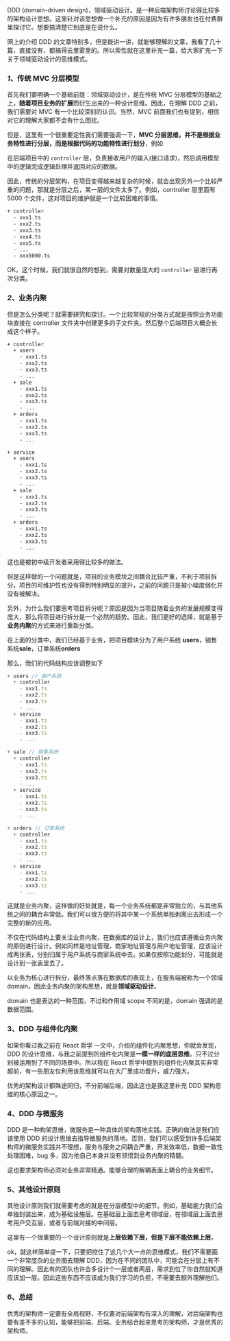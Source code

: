 

DDD (domain-driven design)，领域驱动设计。是一种后端架构师讨论得比较多的架构设计思想。这里针对该思想做一个补充的原因是因为有许多朋友也在付费群里探讨它。想要搞清楚它到底是在说什么。

网上的介绍 DDD 的文章特别多，但是能讲一讲，就能够理解的文章，我看了几十篇，直接没有，都搞得云里雾里的。所以索性就在这里补充一篇，给大家扩充一下关于领域驱动设计的思维模式。

### *1*、传统 MVC 分层模型

首先我们要明确一个基础前提：领域驱动设计，是在传统 MVC 分层模型的基础之上，**随着项目业务的扩展**而衍生出来的一种设计思维。因此，在理解 DDD 之前，我们需要对 MVC 有一个比较深刻的认识。当然，MVC 前面我们也有提到，相信对它的理解大家都不会有什么困扰。

但是，这里有一个很重要定性我们需要强调一下，**MVC 分层思维，并不是根据业务特性进行分层，而是根据代码的功能特性进行划分**，例如

在后端项目中的 `controller` 层，负责接收用户的输入(接口请求)，然后调用模型中的逻辑完成逻辑处理并返回对应的数据。

因此，传统的分层架构，在项目变得越来越复杂的时候，就会出现另外一个比较严重的问题，那就是分层之后，某一层的文件太多了。例如，controller 层里面有 5000 个文件，这对项目的维护就是一个比较困难的事情。

```bash
+ controller
  - xxx1.ts
  - xxx2.ts
  - xxx3.ts
  - xxx4.ts
  - xxx5.ts
  - ...
  - xxx5000.ts
```

OK，这个时候，我们就很自然的想到，需要对数量庞大的 `controller` 层进行再次分类。


### *2*、业务内聚

但是怎么分类呢？就需要研究和探讨。一个比较常规的分类方式就是按照业务功能块直接在 controller 文件夹中创建更多的子文件夹。然后整个后端项目大概会长成这个样子。

```bash
+ controller
  + users
    - xxx1.ts
    - xxx2.ts
    - xxx3.ts
    - ...
  + sale 
    - xxx1.ts
    - xxx2.ts
    - xxx3.ts
    - ... 
  + orders 
    - xxx1.ts
    - xxx2.ts
    - xxx3.ts
    - ... 

+ service
  + users
    - xxx1.ts
    - xxx2.ts
    - xxx3.ts
    - ...
  + sale 
    - xxx1.ts
    - xxx2.ts
    - xxx3.ts
    - ... 
  + orders 
    - xxx1.ts
    - xxx2.ts
    - xxx3.ts
    - ... 
```

这也是被初中级开发者采用得比较多的做法。

但是这样做的一个问题就是，项目的业务模块之间耦合比较严重，不利于项目拆分，项目的可维护性也没有得到特别明显的提升，之前的问题只是被小幅度弱化并没有被解决。

另外，为什么我们要思考项目拆分呢？原因是因为当项目随着业务的发展规模变得庞大，那么将项目进行拆分是一个必然的趋势。因此，我们更好的选择，就是基于**业务内聚**的方式来进行重新分类。

在上面的分类中，我们已经基于业务，把项目模块分为了用户系统 **users**，销售系统**sale**，订单系统**orders**

那么，我们的代码结构应该调整如下

```ts
+ users // 用户系统
  + controller
    - xxx1.ts
    - xxx2.ts
    - xxx3.ts
    - ...
  + service 
    - xxx1.ts
    - xxx2.ts
    - xxx3.ts
    - ... 

+ sale // 销售系统
  + controller
    - xxx1.ts
    - xxx2.ts
    - xxx3.ts
    - ...
  + service 
    - xxx1.ts
    - xxx2.ts
    - xxx3.ts
    - ... 

+ orders // 订单系统
  + controller
    - xxx1.ts
    - xxx2.ts
    - xxx3.ts
    - ...
  + service 
    - xxx1.ts
    - xxx2.ts
    - xxx3.ts
    - ... 
```

这就是业务内聚，这样做的好处就是，每一个业务系统都是非常独立的，与其他系统之间的耦合非常低。我们可以很方便的将其中某一个系统单独剥离出去形成一个完整的新的应用。

不仅在代码结构上要关注业务内聚，在数据库的设计上，我们也应该遵循业务内聚的原则进行设计。例如同样是地址管理，商家地址管理与用户地址管理，应该设计成两张表，分别归属于用户系统与商家系统中去。如果仅按照功能划分，可能就是设计到一张表里去了。

以业务为核心进行拆分，最终落点落在数据库的表现上，在服务端被称为一个领域 domain，因此业务内聚的架构思想，就是**领域驱动设计**。

domain 也是表达的一种范围，不过和作用域 scope 不同的是，domain 强调的是数据范围。


### 3、DDD 与组件化内聚

如果你看过我之前在 React 哲学 一文中，介绍的组件化内聚思想，你就会发现，DDD 的设计思维，与我之前提到的组件化内聚是**一模一样的底层思维**。只不过分别被运用到了不同的场景中。所以我在 React 哲学中提到的组件化内聚其实非常超前，有一些朋友仅利用该思维就可以在大厂里成功晋升，威力强大。

优秀的架构设计都殊途同归，不分前端后端，因此这也是我这里补充 DDD 架构思维的核心原因之一。


### 4、DDD 与微服务

DDD 是一种构架思维，微服务是一种具体的架构落地实践。正确的做法是我们应该使用 DDD 的设计思维去指导微服务的落地。否则，我们可以感受到许多后端架构师的微服务实践并不理想，服务与服务之间耦合严重，开发效率低，数据一致性处理困难，bug 多，因为他自己本身并没有领悟到业务内聚的精髓。

这也要求架构师必须对业务非常精通。能够合理的解耦表面上耦合的业务细节。


### 5、其他设计原则

其他设计原则我们就需要考虑的就是在分层模型中的细节。例如，基础能力我们会单独封装出来，成为基础设施层。在基础层上面去思考领域层，在领域层上面去思考用户交互层，或者与前端对接的中间层。

这里有一个很重要的一个设计原则就是**上层依赖下层，但是下层不能依赖上层**。

ok，就这样简单提一下，只要把控住了这几个大一点的思维模式，我们不需要画一个非常庞杂的业务图去理解 DDD，因为在不同的团队中，可能会在分层上有不同的理解。因此有的团队也许会多设计个一层或者两层，需求到位了你自然就知道应该加一层。因此这些东西不应该成为我们学习的负担，不需要去额外理解他们。

### 6、总结

优秀的架构师一定要有全局视野，不仅要对前端架构有深入的理解，对后端架构也要有差不多的认知，能够把前端、后端、业务结合起来思考的架构师，才是优秀的架构师。